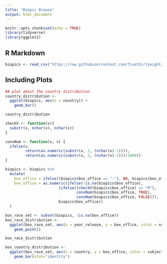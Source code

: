 ```yaml
---
title: "Biopic Browse"
output: html_document
---
```


```r
knitr::opts_chunk$set(echo = TRUE)
library(tidyverse)
library(ggplot2)
```

## R Markdown

```r
biopics <- read_csv("https://raw.githubusercontent.com/fivethirtyeight/data/master/biopics/biopics.csv")
```

## Including Plots

```r
## plot about the country distribution
country_distribution <- 
  ggplot(biopics, aes(x = country)) + 
    geom_bar()

country_distribution
```


```r

checkV <- function(x){
  substr(x, nchar(x), nchar(x))
}

convNum <- function(x, v) {
  ifelse(v, 
         return(as.numeric(substr(x, 2, (nchar(x)-1)))),
         return(as.numeric(substr(x, 2, (nchar(x)-1)))/1000))
}

biopics <- biopics %>% 
  mutate(
    box_office = ifelse((biopics$box_office == "-"), NA, biopics$box_office),
    box_office = as.numeric(ifelse(!is.na(biopics$box_office),
                        (ifelse((checkV(biopics$box_office) == "M"),
                                convNum(biopics$box_office, TRUE),
                                convNum(biopics$box_office, FALSE))),
                        biopics$box_office))
  )

box_race_set <- subset(biopics, !is.na(box_office))
box_race_distribution <-
  ggplot(box_race_set, aes(x = year_release, y = box_office, color = subject_sex)) +
    geom_point() 

box_race_distribution

```

```r
box_country_distribution <- 
  ggplot(box_race_set, aes(x = country, y = box_office, color = subject_race)) + 
    geom_bar(stat="identity")
```



